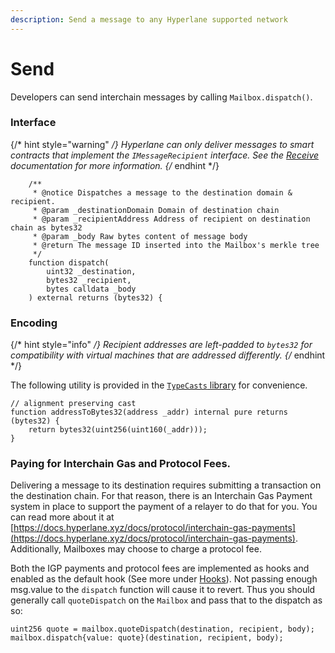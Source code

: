 ```yaml
---
description: Send a message to any Hyperlane supported network
---
```


# Send

Developers can send interchain messages by calling `Mailbox.dispatch()`.

### Interface

{/* hint style="warning" */}
Hyperlane can only deliver messages to smart contracts that implement the `IMessageRecipient` interface. See the [Receive](./receive.mdx) documentation for more information.
{/* endhint */}

```solidity
    /**
     * @notice Dispatches a message to the destination domain & recipient.
     * @param _destinationDomain Domain of destination chain
     * @param _recipientAddress Address of recipient on destination chain as bytes32
     * @param _body Raw bytes content of message body
     * @return The message ID inserted into the Mailbox's merkle tree
     */
    function dispatch(
        uint32 _destination,
        bytes32 _recipient,
        bytes calldata _body
    ) external returns (bytes32) {
```


### Encoding

{/* hint style="info" */}
Recipient addresses are left-padded to `bytes32` for compatibility with virtual machines that are addressed differently.
{/* endhint */}

The following utility is provided in the [`TypeCasts` library](https://github.com/hyperlane-xyz/hyperlane-monorepo/blob/main/solidity/contracts/libs/TypeCasts.sol) for convenience.

```solidity
// alignment preserving cast
function addressToBytes32(address _addr) internal pure returns (bytes32) {
    return bytes32(uint256(uint160(_addr)));
}
```

### Paying for Interchain Gas and Protocol Fees.

Delivering a message to its destination requires submitting a transaction on the destination chain. For that reason, there is an Interchain Gas Payment system in place to support the payment of a relayer to do that for you. You can read more about it at [https://docs.hyperlane.xyz/docs/protocol/interchain-gas-payments](https://docs.hyperlane.xyz/docs/protocol/interchain-gas-payments). Additionally, Mailboxes may choose to charge a protocol fee.

Both the IGP payments and protocol fees are implemented as hooks and enabled as the default hook (See more under [Hooks](../hooks/overview)). Not passing enough msg.value to the `dispatch` function will cause it to revert. Thus you should generally call `quoteDispatch` on the `Mailbox` and pass that to the dispatch as so:

```solidity
uint256 quote = mailbox.quoteDispatch(destination, recipient, body);
mailbox.dispatch{value: quote}(destination, recipient, body);
```
